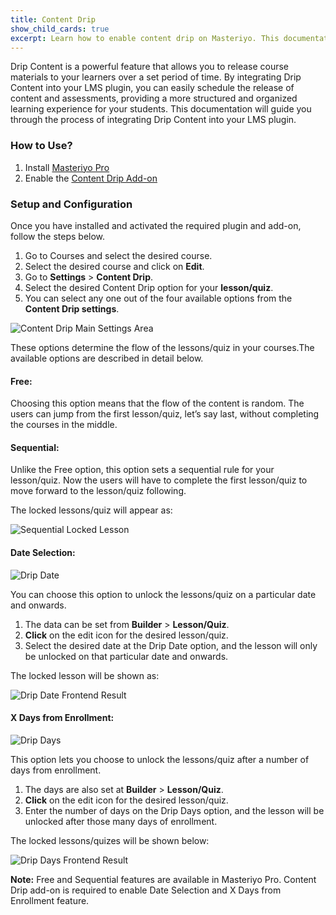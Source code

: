 ```yaml
---
title: Content Drip
show_child_cards: true
excerpt: Learn how to enable content drip on Masteriyo. This documentation will guide you through the process of integrating Drip Content into your LMS plugin.
---
```


Drip Content is a powerful feature that allows you to release course materials to your learners over a set period of time. By integrating Drip Content into your LMS plugin, you can easily schedule the release of content and assessments, providing a more structured and organized learning experience for your students. 
This documentation will guide you through the process of integrating Drip Content into your LMS plugin.


### How to Use?

1. Install [Masteriyo Pro](https://docs.masteriyo.com/premium-addons/activate-masteriyo-premium-addons)
2. Enable the [Content Drip Add-on](https://docs.masteriyo.com/premium-addons/activate-masteriyo-premium-addons)

### Setup and Configuration

Once you have installed and activated the required plugin and add-on, follow the steps below.

1. Go to Courses and select the desired course.
2. Select the desired course and click on **Edit**.
3. Go to **Settings** > **Content Drip**.
4. Select the desired Content Drip option for your **lesson/quiz**.
5. You can select any one out of the four available options from the **Content Drip settings**. 

![Content Drip Main Settings Area](https://user-images.githubusercontent.com/24367265/214807761-e061f960-e11c-42b2-a8c6-a3224662cb2a.png)

These options determine the flow of the lessons/quiz in your courses.The available options are described in detail below.


#### Free: 

Choosing this option means that the flow of the content is random. The users can jump from the first lesson/quiz, let’s say last, without completing the courses in the middle. 

#### Sequential: 

Unlike the Free option, this option sets a sequential rule for your lesson/quiz. Now the users will have to complete the first lesson/quiz to move forward to the lesson/quiz following. 

The locked lessons/quiz will appear as:

![Sequential Locked Lesson](https://user-images.githubusercontent.com/24367265/214808049-32377250-cd7d-4cf4-96a3-311955db9744.png)

#### Date Selection: 

![Drip Date](https://user-images.githubusercontent.com/24367265/214809686-28138869-6842-4cb7-9686-cfb738eef34d.png)

You can choose this option to unlock the lessons/quiz on a particular date and onwards. 
1. The data can be set from **Builder** > **Lesson/Quiz**. 
2. **Click** on the edit icon for the desired lesson/quiz.
3. Select the desired date at the Drip Date option, and the lesson will only be unlocked on that particular date and onwards. 

The locked lesson will be shown as:

![Drip Date Frontend Result](https://user-images.githubusercontent.com/24367265/214809777-f2d9e5ce-ff9e-4134-90ce-d11a59922a00.png)

#### X Days from Enrollment: 

![Drip Days](https://user-images.githubusercontent.com/24367265/214809850-62e3d032-33fd-4421-8054-9ebe4d83faad.png)


This option lets you choose to unlock the lessons/quiz after a number of days from enrollment. 
1. The days are also set at **Builder** > **Lesson/Quiz**. 
2. **Click** on the edit icon for the desired lesson/quiz.
3. Enter the number of days on the Drip Days option, and the lesson will be unlocked after those many days of enrollment. 

The locked lessons/quizes will be shown below:

![Drip Days Frontend Result](https://user-images.githubusercontent.com/24367265/214809927-c80234f8-c4e3-4e5c-930e-1949e735aef3.png)


<Callout> **Note:** Free and Sequential features are available in Masteriyo Pro. Content Drip add-on is required to enable Date Selection and X Days from Enrollment feature. </Callout>


